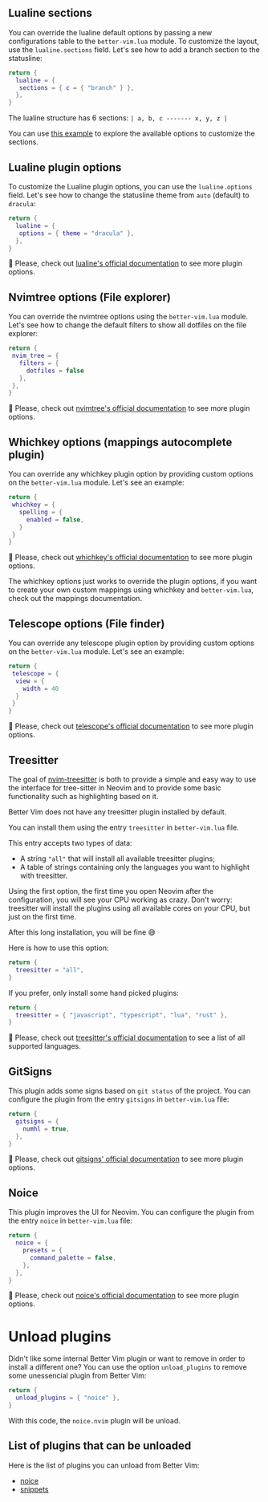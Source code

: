 ## Lualine sections

You can override the lualine default options by passing a new configurations table to the `better-vim.lua` module.
To customize the layout, use the `lualine.sections` field. Let's see how to add a branch section to the statusline:

```lua better-vim.lua
return {
  lualine = {
   sections = { c = { "branch" } },
  },
}
```

The lualine structure has 6 sections: `| a, b, c ------- x, y, z |`

You can use [this example](https://github.com/nvim-lualine/lualine.nvim#default-configuration) to explore the available options to customize the sections.

## Lualine plugin options

To customize the Lualine plugin options, you can use the `lualine.options` field. Let's see how to change the statusline theme from `auto` (default) to `dracula`:

```lua better-vim.lua
return {
  lualine = {
   options = { theme = "dracula" },
  },
}
```

📢 Please, check out [lualine's official
documentation](https://github.com/nvim-lualine/lualine.nvim#default-configuration)
to see more plugin options.

## Nvimtree options (File explorer)

You can override the nvimtree options using the `better-vim.lua` module. Let's
see how to change the default filters to show all dotfiles on the file explorer:

```lua better-vim.lua
return {
 nvim_tree = {
   filters = {
     dotfiles = false
   },
 },
}
```

📢 Please, check out [nvimtree's official
documentation](https://github.com/nvim-tree/nvim-tree.lua) to see more plugin
options.

## Whichkey options (mappings autocomplete plugin)

You can override any whichkey plugin option by providing custom options on the `better-vim.lua` module. Let's see an example:

```lua better-vim.lua
return {
 whichkey = {
   spelling = {
     enabled = false,
   }
 }
}
```


📢 Please, check out [whichkey's official documentation](https://github.com/folke/which-key.nvim) to see more plugin options.

<Tip>
The whichkey options just works to override the plugin options, if you want to create your own custom mappings using whichkey and <code>better-vim.lua</code>, check out the mappings documentation.
</Tip>

## Telescope options (File finder)

You can override any telescope plugin option by providing custom options on the `better-vim.lua` module. Let's see an example:

```lua better-vim.lua
return {
 telescope = {
  view = {
    width = 40
  }
 }
}
```


📢 Please, check out [telescope's official documentation](https://github.com/nvim-telescope/telescope.nvim)
to see more plugin options.

## Treesitter

The goal of [nvim-treesitter](https://github.com/nvim-treesitter/nvim-treesitter)
is both to provide a simple and easy way to use the interface for tree-sitter in
Neovim and to provide some basic functionality such as highlighting based on it.


Better Vim does not have any treesitter plugin installed by default.

You can install them using the entry `treesitter` in `better-vim.lua` file.



This entry accepts two types of data:
- A string `"all"` that will install all available treesitter plugins;
- A table of strings containing only the languages you want to highlight with treesitter.

Using the first option, the first time you open Neovim after the configuration,
you will see your CPU working as crazy. Don't worry: treesitter will install the
plugins using all available cores on your CPU, but just on the first time.

After this long installation, you will be fine 😅

Here is how to use this option:

```lua better-vim.lua
return {
  treesitter = "all",
}
```


If you prefer, only install some hand picked plugins:

```lua better-vim.lua
return {
  treesitter = { "javascript", "typescript", "lua", "rust" },
}
```

📢 Please, check out [treesitter's official documentation](https://github.com/nvim-treesitter/nvim-treesitter#supported-languages)
to see a list of all supported languages.

## GitSigns

This plugin adds some signs based on `git status` of the project. You can configure
the plugin from the entry `gitsigns` in `better-vim.lua` file:

```lua better-vim.lua
return {
  gitsigns = {
    numhl = true,
  },
}
````

📢 Please, check out [gitsigns' official documentation](https://github.com/lewis6991/gitsigns.nvim)
to see more plugin options.

## Noice

This plugin improves the UI for Neovim. You can configure the plugin from the entry
`noice` in `better-vim.lua` file:

```lua better-vim.lua
return {
  noice = {
    presets = {
      command_palette = false,
    },
  },
}
```
📢 Please, check out [noice's official documentation](https://github.com/folke/noice.nvim)
to see more plugin options.





# Unload plugins

Didn't like some internal Better Vim plugin or want to remove in order to install
a different one? You can use the option `unload_plugins` to remove some unessencial
plugin from Better Vim:

```lua better-vim.lua
return {
  unload_plugins = { "noice" },
}
```


With this code, the `noice.nvim` plugin will be unload.

## List of plugins that can be unloaded

Here is the list of plugins you can unload from Better Vim:

- [noice](https://github.com/folke/noice.nvim)
- [snippets](https://github.com/L3MON4D3/LuaSnip)
